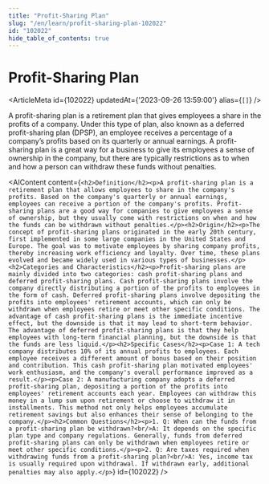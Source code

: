 ```yaml
---
title: "Profit-Sharing Plan"
slug: "/en/learn/profit-sharing-plan-102022"
id: "102022"
hide_table_of_contents: true
---
```



# Profit-Sharing Plan

<ArticleMeta id={102022} updatedAt={'2023-09-26 13:59:00'} alias={`[]`} />
<div className='border-solid border-b border-t-0 my-4 border-[var(--ifm-color-gray-300)]' />

A profit-sharing plan is a retirement plan that gives employees a share in the profits of a company. Under this type of plan, also known as a deferred profit-sharing plan (DPSP), an employee receives a percentage of a company’s profits based on its quarterly or annual earnings. A profit-sharing plan is a great way for a business to give its employees a sense of ownership in the company, but there are typically restrictions as to when and how a person can withdraw these funds without penalties.

<AIContent content={`<h2>Definition</h2><p>A profit-sharing plan is a retirement plan that allows employees to share in the company's profits. Based on the company's quarterly or annual earnings, employees can receive a portion of the company's profits. Profit-sharing plans are a good way for companies to give employees a sense of ownership, but they usually come with restrictions on when and how the funds can be withdrawn without penalties.</p><h2>Origin</h2><p>The concept of profit-sharing plans originated in the early 20th century, first implemented in some large companies in the United States and Europe. The goal was to motivate employees by sharing company profits, thereby increasing work efficiency and loyalty. Over time, these plans evolved and became widely used in various types of businesses.</p><h2>Categories and Characteristics</h2><p>Profit-sharing plans are mainly divided into two categories: cash profit-sharing plans and deferred profit-sharing plans. Cash profit-sharing plans involve the company directly distributing a portion of the profits to employees in the form of cash. Deferred profit-sharing plans involve depositing the profits into employees' retirement accounts, which can only be withdrawn when employees retire or meet other specific conditions. The advantage of cash profit-sharing plans is the immediate incentive effect, but the downside is that it may lead to short-term behavior. The advantage of deferred profit-sharing plans is that they help employees with long-term financial planning, but the downside is that the funds are less liquid.</p><h2>Specific Cases</h2><p>Case 1: A tech company distributes 10% of its annual profits to employees. Each employee receives a different amount of bonus based on their position and contribution. This cash profit-sharing plan motivated employees' work enthusiasm, and the company's overall performance improved as a result.</p><p>Case 2: A manufacturing company adopts a deferred profit-sharing plan, depositing a portion of the profits into employees' retirement accounts each year. Employees can withdraw this money in a lump sum upon retirement or choose to withdraw it in installments. This method not only helps employees accumulate retirement savings but also enhances their sense of belonging to the company.</p><h2>Common Questions</h2><p>1. Q: When can the funds from a profit-sharing plan be withdrawn?<br/>A: It depends on the specific plan type and company regulations. Generally, funds from deferred profit-sharing plans can only be withdrawn when employees retire or meet other specific conditions.</p><p>2. Q: Are taxes required when withdrawing funds from a profit-sharing plan?<br/>A: Yes, income tax is usually required upon withdrawal. If withdrawn early, additional penalties may also apply.</p>`} id={102022} />
